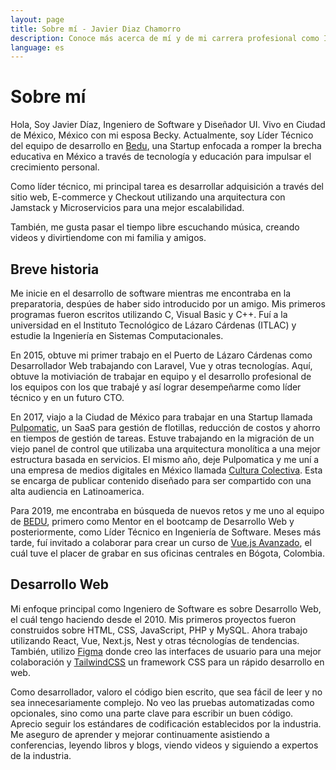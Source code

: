 ```yaml
---
layout: page
title: Sobre mí - Javier Diaz Chamorro
description: Conoce más acerca de mí y de mi carrera profesional como Ingeniero de Software
language: es
---
```


# Sobre mí
Hola, Soy Javier Díaz, Ingeniero de Software y Diseñador UI. Vivo en Ciudad de México, México con mi esposa Becky. Actualmente, soy Líder Técnico del equipo de desarrollo en [Bedu](https://bedu.org), una Startup enfocada a romper la brecha educativa en México a través de tecnología y educación para impulsar el crecimiento personal.

Como líder técnico, mi principal tarea es desarrollar adquisición a través del sitio web, E-commerce y Checkout utilizando una arquitectura con Jamstack y Microservicios para una mejor escalabilidad.

También, me gusta pasar el tiempo libre escuchando música, creando videos y divirtiendome con mi familia y amigos.

## Breve historia
Me inicie en el desarrollo de software mientras me encontraba en la preparatoria, despúes de haber sido introducido por un amigo. Mis primeros programas fueron escritos utilizando C, Visual Basic y C++. Fuí a la universidad en el Instituto Tecnológico de Lázaro Cárdenas (ITLAC) y estudie la Ingeniería en Sistemas Computacionales.

En 2015, obtuve mi primer trabajo en el Puerto de Lázaro Cárdenas como Desarrollador Web trabajando con Laravel, Vue y otras tecnologías. Aquí, obtuve la motiviación de trabajar en equipo y el desarrollo profesional de los equipos con los que trabajé y así lograr desempeñarme como líder técnico y en un futuro CTO.

En 2017, viajo a la Ciudad de México para trabajar en una Startup llamada [Pulpomatic](https://pulpomatic.com), un SaaS para gestión de flotillas, reducción de costos y ahorro en tiempos de gestión de tareas. Estuve trabajando en la migración de un viejo panel de control que utilizaba una arquitectura monolítica a una mejor estructura basada en servicios. El mismo año, deje Pulpomatica y me uní a una empresa de medios digitales en México llamada [Cultura Colectiva](https://culturacolectiva.com). Esta se encarga de publicar contenido diseñado para ser compartido con una alta audiencia en Latinoamerica.

Para 2019, me encontraba en búsqueda de nuevos retos y me uno al equipo de [BEDU](https://bedu.org), primero como Mentor en el bootcamp de Desarrollo Web y posteriormente, como Líder Técnico en Ingeniería de Software. Meses más tarde, fuí invitado a colaborar para crear un curso de [Vue.js Avanzado](https://platzi.com/cursos/vuejs-avanzado/), el cuál tuve el placer de grabar en sus oficinas centrales en Bógota, Colombia.

## Desarrollo Web
Mi enfoque principal como Ingeniero de Software es sobre Desarrollo Web, el cuál tengo haciendo desde el 2010. Mis primeros proyectos fueron construidos sobre HTML, CSS, JavaScript, PHP y MySQL. Ahora trabajo utilizando React, Vue, Next.js, Nest y otras técnologías de tendencias. También, utilizo [Figma](https://figma.com) donde creo las interfaces de usuario para una mejor colaboración y [TailwindCSS](https://tailwindcss.com) un framework CSS para un rápido desarrollo en web.

Como desarrollador, valoro el código bien escrito, que sea fácil de leer y no sea innecesariamente complejo. No veo las pruebas automatizadas como opcionales, sino como una parte clave para escribir un buen código. Aprecio seguir los estándares de codificación establecidos por la industria. Me aseguro de aprender y mejorar continuamente asistiendo a conferencias, leyendo libros y blogs, viendo videos y siguiendo a expertos de la industria.